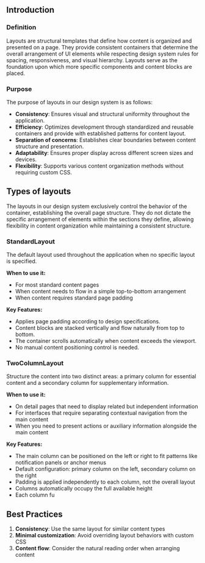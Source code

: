 

<Meta title="Layout" />

## Introduction

### Definition

Layouts are structural templates that define how content is organized and
presented on a page. They provide consistent containers that determine the
overall arrangement of UI elements while respecting design system rules for
spacing, responsiveness, and visual hierarchy. Layouts serve as the foundation
upon which more specific components and content blocks are placed.

### Purpose

The purpose of layouts in our design system is as follows:

- **Consistency**: Ensures visual and structural uniformity throughout the
  application.
- **Efficiency**: Optimizes development through standardized and reusable
  containers and provide with established patterns for content layout.
- **Separation of concerns**: Establishes clear boundaries between content
  structure and presentation.
- **Adaptability**: Ensures proper display across different screen sizes and
  devices.
- **Flexibility**: Supports various content organization methods without
  requiring custom CSS.

## Types of layouts

The layouts in our design system exclusively control the behavior of the
container, establishing the overall page structure. They do not dictate the
specific arrangement of elements within the sections they define, allowing
flexibility in content organization while maintaining a consistent structure.

### StandardLayout

The default layout used throughout the application when no specific layout is
specified.

**When to use it:**

- For most standard content pages
- When content needs to flow in a simple top-to-bottom arrangement
- When content requires standard page padding

**Key Features:**

- Applies page padding according to design specifications.
- Content blocks are stacked vertically and flow naturally from top to bottom.
- The container scrolls automatically when content exceeds the viewport.
- No manual content positioning control is needed.

<Canvas of={StandardLayoutStories.Default} />
<Controls of={StandardLayoutStories.Default} />

### TwoColumnLayout

Structure the content into two distinct areas: a primary column for essential
content and a secondary column for supplementary information.

**When to use it:**

- On detail pages that need to display related but independent information
- For interfaces that require separating contextual navigation from the main
  content
- When you need to present actions or auxiliary information alongside the main
  content

**Key Features:**

- The main column can be positioned on the left or right to fit patterns like
  notification panels or anchor menus
- Default configuration: primary column on the left, secondary column on the
  right
- Padding is applied independently to each column, not the overall layout
- Columns automatically occupy the full available height
- Each column fu

<Canvas of={TwoColumnLayoutStories.Default} meta={TwoColumnLayoutStories} />
<Controls of={TwoColumnLayoutStories.Default} />

## Best Practices

1. **Consistency**: Use the same layout for similar content types
2. **Minimal customization**: Avoid overriding layout behaviors with custom CSS
3. **Content flow**: Consider the natural reading order when arranging content
